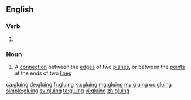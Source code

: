 ==English==

===Verb===
{{head|en|present participle}}

# {{present participle of|glue|lang=en|nocat=1}}

===Noun===
{{en-noun}}

# {{lb|en|topology}} A [[connection]] between the [[edge]]s of two [[plane]]s, or between the [[point]]s at the ends of two [[line]]s

[[ca:gluing]]
[[de:gluing]]
[[fr:gluing]]
[[ku:gluing]]
[[mg:gluing]]
[[my:gluing]]
[[oc:gluing]]
[[simple:gluing]]
[[sv:gluing]]
[[ta:gluing]]
[[vi:gluing]]
[[zh:gluing]]